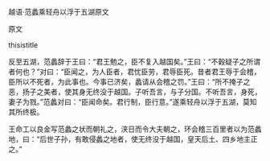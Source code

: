 


越语·范蠡乘轻舟以浮于五湖原文

原文

thisistitle

反至五湖，范蠡辞于王曰：“君王勉之，臣不复入越国矣。”王曰：“不穀疑子之所谓者何也？”对曰：“臣闻之，为人臣者，君忧臣劳，君辱臣死。昔者君王辱于会稽，臣所以不死者，为此事也。今事已济矣，蠡请从会稽之罚。”王曰：“所不掩子之恶，扬子之美者，使其身无终没于越国。子听吾言，与子分国。不听吾言，身死，妻子为戮。”范蠡对曰：“臣闻命矣。君行制，臣行意。”遂乘轻舟以浮于五湖，莫知其所终极。

王命工以良金写范蠡之状而朝礼之，浃日而令大夫朝之，环会稽三百里者以为范蠡地，曰：“后世子孙，有敢侵蠡之地者，使无终没于越国，皇天后土、四乡地主正之。”

